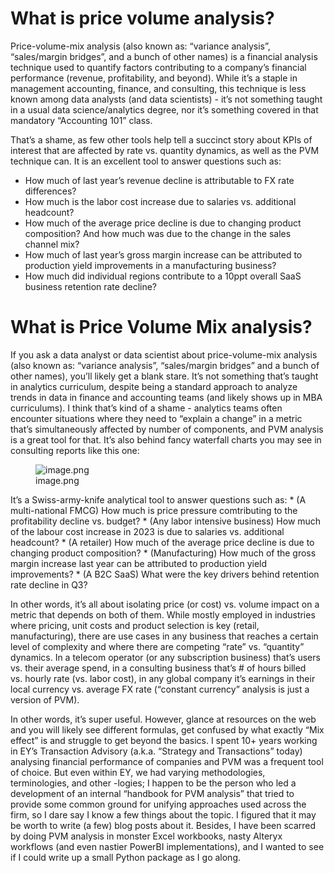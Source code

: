# What is price volume analysis?

Price-volume-mix analysis (also known as: "variance analysis", "sales/margin bridges", and a bunch of other names) is a financial analysis technique used to quantify factors contributing to a company's financial performance (revenue, profitability, and beyond). While it's a staple in management accounting, finance, and consulting, this technique is less known among data analysts (and data scientists) - it's not something taught in a usual data science/analytics degree, nor it's something covered in that mandatory "Accounting 101" class. 

That's a shame, as few other tools help tell a succinct story about KPIs of interest that are affected by rate vs. quantity dynamics, as well as the PVM technique can. It is an excellent tool to answer questions such as:

* How much of last year's revenue decline is attributable to FX rate differences? 
* How much is the labor cost increase due to salaries vs. additional headcount?
* How much of the average price decline is due to changing product composition? And how much was due to the change in the sales channel mix?
* How much of last year's gross margin increase can be attributed to production yield improvements in a manufacturing business?
* How much did individual regions contribute to a 10ppt overall SaaS business retention rate decline?


# What is Price Volume Mix analysis?

If you ask a data analyst or data scientist about price-volume-mix analysis (also known as: "variance analysis", "sales/margin bridges" and a bunch of other names), you'll likely get a blank stare. It's not something that's taught in analytics curriculum, despite being a standard approach to analyze trends in data in finance and accounting teams (and likely shows up in MBA curriculums). I think that's kind of a shame - analytics teams often encounter situations where they need to "explain a change" in a metric that's simultaneously affected by number of components, and PVM analysis is a great tool for that. It's also behind fancy waterfall charts you may see in consulting reports like this one:

![image.png](attachment:image.png)

It's a Swiss-army-knife analytical tool to answer questions such as:
* (A multi-national FMCG) How much is price pressure comtributing to the profitability decline vs. budget?
* (Any labor intensive business) How much of the labour cost increase in 2023 is due to salaries vs. additional headcount?
* (A retailer) How much of the average price decline is due to changing product composition?
* (Manufacturing) How much of the gross margin increase last year can be attributed to production yield improvements?
* (A B2C SaaS) What were the key drivers behind retention rate decline in Q3?

In other words, it's all about isolating price (or cost) vs. volume impact on a metric that depends on both of them. While mostly employed in industries where pricing, unit costs and product selection is key (retail, manufacturing), there are use cases in any business that reaches a certain level of complexity and where there are competing "rate" vs. "quantity" dynamics. In a telecom operator (or any subscription business) that's users vs. their average spend, in a consulting business that's # of hours billed vs. hourly rate (vs. labor cost), in any global company it's earnings in their local currency vs. average FX rate ("constant currency" analysis is just a version of PVM). 

In other words, it's super useful. However, glance at resources on the web and you will likely see different formulas, get confused by what exactly "Mix effect" is and struggle to get beyond the basics. I spent 10+ years working in EY's Transaction Advisory (a.k.a. "Strategy and Transactions" today) analysing financial performance of companies and PVM was a frequent tool of choice. But even within EY, we had varying methodologies, terminologies, and other -logies; I happen to be the person who led a development of an internal "handbook for PVM analysis" that tried to provide some common ground for unifying approaches used across the firm, so I dare say I know a few things about the topic. I figured that it may be worth to write (a few) blog posts about it. Besides, I have been scarred by doing PVM analysis in monster Excel workbooks, nasty Alteryx workflows (and even nastier PowerBI implementations), and I wanted to see if I could write up a small Python package as I go along.

